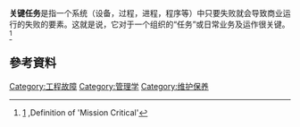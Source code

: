 '''关键任务'''是指一个系统（设备，过程，进程，程序等）中只要失败就会导致商业运行的失败的要素。这就是说，它对于一个组织的“任务”或日常业务及运作很关键。<ref name="mission">[http://www.investopedia.com/terms/m/mission-critical.asp] {{Wayback|url=http://www.investopedia.com/terms/m/mission-critical.asp |date=20171013224731 }},Definition of 'Mission Critical'</ref>

==參考資料==
{{Reflist}}

{{engineering-stub}} 
{{management-stub}}
[[Category:工程故障|Category:工程故障]]
[[Category:管理学|Category:管理学]]
[[Category:维护保养|Category:维护保养]]